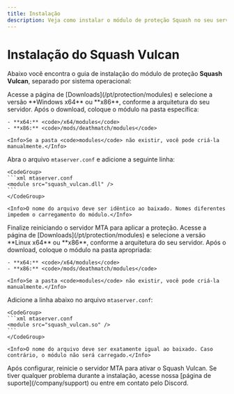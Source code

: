 ```yaml
---
title: Instalação
description: Veja como instalar o módulo de proteção Squash no seu servidor MTA.
---
```


# Instalação do Squash Vulcan

Abaixo você encontra o guia de instalação do módulo de proteção **Squash Vulcan**, separado por sistema operacional:

<Tabs>

<Tab title="Windows">

<Steps>
  <Step title="Baixe o módulo">
    Acesse a página de [Downloads](/pt/protection/modules) e selecione a versão **Windows x64** ou **x86**, conforme a arquitetura do seu servidor.
  </Step>

  <Step title="Mova o arquivo para o diretório correto">
    Após o download, coloque o módulo na pasta específica:

    - **x64:** <code>/x64/modules</code>  
    - **x86:** <code>/mods/deathmatch/modules</code>

    <Info>Se a pasta <code>modules</code> não existir, você pode criá-la manualmente.</Info>
  </Step>

  <Step title="Configure o mtaserver.conf">
    Abra o arquivo <code>mtaserver.conf</code> e adicione a seguinte linha:

    <CodeGroup>
    ```xml mtaserver.conf
    <module src="squash_vulcan.dll" />
    ```
    </CodeGroup>

    <Info>O nome do arquivo deve ser idêntico ao baixado. Nomes diferentes impedem o carregamento do módulo.</Info>
  </Step>

  <Step title="Reinicie o servidor">
    Finalize reiniciando o servidor MTA para aplicar a proteção.
  </Step>
</Steps>

</Tab>

<Tab title="Linux" icon="linux">

<Steps>
  <Step title="Baixe o módulo">
    Acesse a página de [Downloads](/pt/protection/modules) e selecione a versão **Linux x64** ou **x86**, conforme a arquitetura do seu servidor.
  </Step>

  <Step title="Mova o arquivo para o diretório correto">
    Após o download, coloque o módulo na pasta apropriada:

    - **x64:** <code>/x64/modules</code>  
    - **x86:** <code>/mods/deathmatch/modules</code>

    <Info>Se a pasta <code>modules</code> não existir, você pode criá-la manualmente.</Info>
  </Step>

  <Step title="Configure o mtaserver.conf">
    Adicione a linha abaixo no arquivo <code>mtaserver.conf</code>:

    <CodeGroup>
    ```xml mtaserver.conf
    <module src="squash_vulcan.so" />
    ```
    </CodeGroup>

    <Info>O nome do arquivo deve ser exatamente igual ao baixado. Caso contrário, o módulo não será carregado.</Info>
  </Step>

  <Step title="Reinicie o servidor">
    Após configurar, reinicie o servidor MTA para ativar o Squash Vulcan.
  </Step>
</Steps>

</Tab>

</Tabs>

<Info>
Se tiver qualquer problema durante a instalação, acesse nossa [página de suporte](/company/support) ou entre em contato pelo Discord.
</Info>
